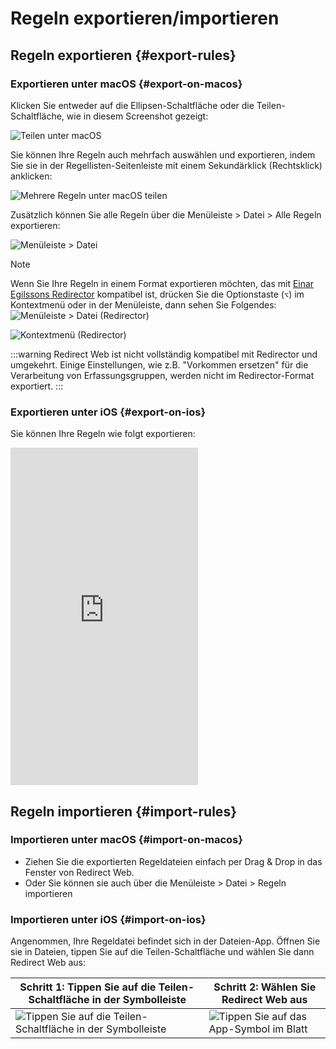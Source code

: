 # Regeln exportieren/importieren

## Regeln exportieren {#export-rules}

### Exportieren unter macOS {#export-on-macos}

Klicken Sie entweder auf die Ellipsen-Schaltfläche oder die Teilen-Schaltfläche, wie in diesem Screenshot gezeigt:

![Teilen unter macOS](/img/share-on-macos.png)

Sie können Ihre Regeln auch mehrfach auswählen und exportieren, indem Sie sie in der Regellisten-Seitenleiste mit einem Sekundärklick (Rechtsklick) anklicken:

![Mehrere Regeln unter macOS teilen](/img/multiselect-on-macos.png)

Zusätzlich können Sie alle Regeln über die Menüleiste > Datei > Alle Regeln exportieren:

![Menüleiste > Datei](/img/menubar-file.png)

> [!NOTE]
> Wenn Sie Ihre Regeln in einem Format exportieren möchten, das mit [Einar Egilssons Redirector](https://einaregilsson.com/redirector/) kompatibel ist, drücken Sie die Optionstaste (`⌥`) im Kontextmenü oder in der Menüleiste, dann sehen Sie Folgendes:
> ![Menüleiste > Datei (Redirector)](/img/menubar-file-redirector.png)
>
> ![Kontextmenü (Redirector)](/img/context-menu-redirector.png)
>
> :::warning
> Redirect Web ist nicht vollständig kompatibel mit Redirector und umgekehrt. Einige Einstellungen, wie z.B. "Vorkommen ersetzen" für die Verarbeitung von Erfassungsgruppen, werden nicht im Redirector-Format exportiert.
> :::

### Exportieren unter iOS {#export-on-ios}

Sie können Ihre Regeln wie folgt exportieren:

<iframe height="540" src="https://www.youtube.com/embed/uQ6-SLEMlT4" title="iOS Demo Video zum Exportieren von Regeln (YouTube)" frameborder="0" allow="accelerometer; autoplay; clipboard-write; encrypted-media; gyroscope; picture-in-picture; web-share" allowfullscreen></iframe>

## Regeln importieren {#import-rules}

### Importieren unter macOS {#import-on-macos}

- Ziehen Sie die exportierten Regeldateien einfach per Drag & Drop in das Fenster von Redirect Web.
- Oder Sie können sie auch über die Menüleiste > Datei > Regeln importieren

### Importieren unter iOS {#import-on-ios}

Angenommen, Ihre Regeldatei befindet sich in der Dateien-App. Öffnen Sie sie in Dateien, tippen Sie auf die Teilen-Schaltfläche und wählen Sie dann Redirect Web aus:

| Schritt 1: Tippen Sie auf die Teilen-Schaltfläche in der Symbolleiste | Schritt 2: Wählen Sie Redirect Web aus |
| ------------------------------------------------------------------------- | ------------------------------------------------------------------- |
| ![Tippen Sie auf die Teilen-Schaltfläche in der Symbolleiste](/img/files-share-ios.png) | ![Tippen Sie auf das App-Symbol im Blatt](/img/share-sheet-ios.png) |
